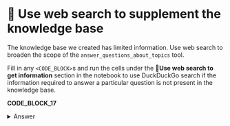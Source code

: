 # 🦸 Use web search to supplement the knowledge base

The knowledge base we created has limited information. Use web search to broaden the scope of the `answer_questions_about_topics` tool.

Fill in any `<CODE_BLOCK>`s and run the cells under the **🦸Use web search to get information** section in the notebook to use DuckDuckGo search if the information required to answer a particular question is not present in the knowledge base.

**CODE_BLOCK_17**

<details>
<summary>Answer</summary>
<div>
```python
context = vector_store.similarity_search_with_score(query=query)
context = [doc for doc, score in context if score > 0.8]
if len(context) == 0:
    search = DuckDuckGoSearchRun()
    result = search.run(query)
    context = [Document(page_content=result)]
return context
```
</div>
</details>